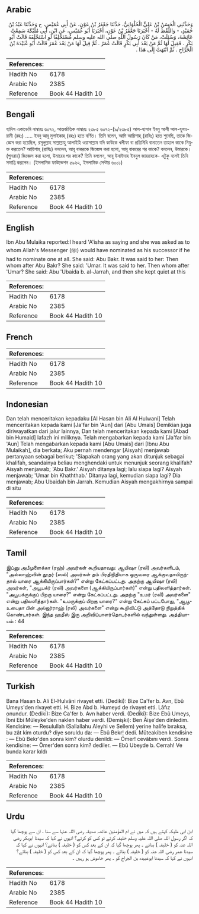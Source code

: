 ## Arabic


<div dir="rtl" lang="ar" style={{fontSize:'larger',backgroundColor:'#f8f9fa',padding:20}}>
وَحَدَّثَنِي الْحَسَنُ بْنُ عَلِيٍّ الْحُلْوَانِيُّ، حَدَّثَنَا جَعْفَرُ بْنُ عَوْنٍ، عَنْ أَبِي عُمَيْسٍ، ح وَحَدَّثَنَا عَبْدُ بْنُ حُمَيْدٍ، - وَاللَّفْظُ لَهُ - أَخْبَرَنَا جَعْفَرُ بْنُ عَوْنٍ، أَخْبَرَنَا أَبُو عُمَيْسٍ، عَنِ ابْنِ، أَبِي مُلَيْكَةَ سَمِعْتُ عَائِشَةَ، وَسُئِلَتْ، مَنْ كَانَ رَسُولُ اللَّهِ صلى الله عليه وسلم مُسْتَخْلِفًا لَوِ اسْتَخْلَفَهُ قَالَتْ أَبُو بَكْرٍ ‏.‏ فَقِيلَ لَهَا ثُمَّ مَنْ بَعْدَ أَبِي بَكْرٍ قَالَتْ عُمَرُ ‏.‏ ثُمَّ قِيلَ لَهَا مَنْ بَعْدَ عُمَرَ قَالَتْ أَبُو عُبَيْدَةَ بْنُ الْجَرَّاحِ ‏.‏ ثُمَّ انْتَهَتْ إِلَى هَذَا ‏.‏
</div>
<div style={{backgroundColor:'#f8f9fa',padding:20, marginBottom: 10}}><table> <thead> <tr> <th>References:</th> <th></th> </tr> </thead> <tbody><tr><td>Hadith No</td><td>6178</td></tr><tr><td>Arabic No</td><td>2385</td></tr><tr><td>Reference</td><td>Book 44 Hadith 10</td></tr></tbody></table></div>

## Bengali


<div dir="ltr" lang="bn" style={{fontSize:'larger',backgroundColor:'#f8f9fa',padding:20}}>
হাদিস একাডেমি নাম্বারঃ ৬০৭২, আন্তর্জাতিক নাম্বারঃ ২৩৮৫ ৬০৭২-(৯/২৩৮৫) আল-হাসান ইবনু আলী আল-হুলওয়ানী (রহঃ) ..... ইবনু আবূ মুলাইকাহ্ (রহঃ) হতে বর্ণিত। তিনি বলেন, আমি আয়িশাহ্ (রাযিঃ) হতে শুনেছি, তাকে জিজ্ঞেস করা হয়েছিল, রসূলুল্লাহ সাল্লাল্লাহু আলাইহি ওয়াসাল্লাম যদি কাউকে খলীফা বা প্রতিনিধি বানাতেন তাহলে কাকে নিযুক্ত করতেন? আয়িশাহ্ (রাযিঃ) বললেন, আবূ বাকরকে জিজ্ঞেস করা হলো, আবূ বাকরের পর কাকে? বললেন, উমারকে। (পুনরায়) জিজ্ঞেস করা হলো, উমারের পর কাকে? তিনি বললেন, আবূ উবাইদাহ ইবনুল জাররাহকে- এটুকু বলেই তিনি সমাপ্তি করলেন। (ইসলামিক ফাউন্ডেশন ৫৯৬২, ইসলামিক সেন্টার ৬০০১)
</div>
<div style={{backgroundColor:'#f8f9fa',padding:20, marginBottom: 10}}><table> <thead> <tr> <th>References:</th> <th></th> </tr> </thead> <tbody><tr><td>Hadith No</td><td>6178</td></tr><tr><td>Arabic No</td><td>2385</td></tr><tr><td>Reference</td><td>Book 44 Hadith 10</td></tr></tbody></table></div>

## English


<div dir="ltr" lang="en" style={{fontSize:'larger',backgroundColor:'#f8f9fa',padding:20}}>
Ibn Abu Mulaika reported:I heard 'A'isha as saying and she was asked as to whom Allah's Messenger (ﷺ) would have nominated as his successor if he had to nominate one at all. She said: Abu Bakr. It was said to her: Then whom after Abu Bakr? She said: 'Umar. It was said to her. Then whom after 'Umar? She said: Abu 'Ubaida b. al-Jarrah, and then she kept quiet at this
</div>
<div style={{backgroundColor:'#f8f9fa',padding:20, marginBottom: 10}}><table> <thead> <tr> <th>References:</th> <th></th> </tr> </thead> <tbody><tr><td>Hadith No</td><td>6178</td></tr><tr><td>Arabic No</td><td>2385</td></tr><tr><td>Reference</td><td>Book 44 Hadith 10</td></tr></tbody></table></div>

## French


<div dir="ltr" lang="fr" style={{fontSize:'larger',backgroundColor:'#f8f9fa',padding:20}}>

</div>
<div style={{backgroundColor:'#f8f9fa',padding:20, marginBottom: 10}}><table> <thead> <tr> <th>References:</th> <th></th> </tr> </thead> <tbody><tr><td>Hadith No</td><td>6178</td></tr><tr><td>Arabic No</td><td>2385</td></tr><tr><td>Reference</td><td>Book 44 Hadith 10</td></tr></tbody></table></div>

## Indonesian


<div dir="ltr" lang="id" style={{fontSize:'larger',backgroundColor:'#f8f9fa',padding:20}}>
Dan telah menceritakan kepadaku [Al Hasan bin Ali Al Hulwani] Telah menceritakan kepada kami [Ja'far bin 'Aun] dari [Abu Umais] Demikian juga diriwayatkan dari jalur lainnya, Dan telah menceritakan kepada kami [Abad bin Humaid] lafazh ini miliknya. Telah mengabarkan kepada kami [Ja'far bin 'Aun] Telah mengabarkan kepada kami [Abu Umais] dari [Ibnu Abu Mulaikah], dia berkata; Aku pernah mendengar [Aisyah] menjawab pertanyaan sebagai berikut; 'Siapakah orang yang akan ditunjuk sebagai khalifah, seandainya beliau menghendaki untuk menunjuk seorang khalifah? Aisyah menjawab; 'Abu Bakr.' Aisyah ditanya lagi; lalu siapa lagi? Aisyah menjawab; 'Umar bin Khaththab.' Ditanya lagi, kemudian siapa lagi? Dia menjawab; Abu Ubaidah bin Jarrah. Kemudian Aisyah mengakhirnya sampai di situ
</div>
<div style={{backgroundColor:'#f8f9fa',padding:20, marginBottom: 10}}><table> <thead> <tr> <th>References:</th> <th></th> </tr> </thead> <tbody><tr><td>Hadith No</td><td>6178</td></tr><tr><td>Arabic No</td><td>2385</td></tr><tr><td>Reference</td><td>Book 44 Hadith 10</td></tr></tbody></table></div>

## Tamil


<div dir="ltr" lang="ta" style={{fontSize:'larger',backgroundColor:'#f8f9fa',padding:20}}>
இப்னு அபீமுளைக்கா (ரஹ்) அவர்கள் கூறியதாவது: ஆயிஷா (ரலி) அவர்களிடம், "அல்லாஹ்வின் தூதர் (ஸல்) அவர்கள் தம் பிரதிநிதியாக ஒருவரை ஆக்குவதாயிருந்தால் யாரை ஆக்கியிருப்பார்கள்?" என்று கேட்கப்பட்டது. அதற்கு ஆயிஷா (ரலி) அவர்கள், "அபூபக்ர் (ரலி) அவர்களை (ஆக்கியிருப்பார்கள்)" என்று பதிலளித்தார்கள். "அபூபக்ருக்குப் பிறகு யாரை?" என்று கேட்கப்பட்டது. அதற்கு "உமர் (ரலி) அவர்களை" என்று பதிலளித்தார்கள். "உமருக்குப் பிறகு யாரை?" என்று கேட்கப் பட்டபோது, "ஆபூஉபைதா பின் அல்ஜர்ராஹ் (ரலி) அவர்களை" என்று கூறிவிட்டு அத்தோடு நிறுத்திக் கொண்டார்கள். இந்த ஹதீஸ் இரு அறிவிப்பாளர்தொடர்களில் வந்துள்ளது. அத்தியாயம் : 44
</div>
<div style={{backgroundColor:'#f8f9fa',padding:20, marginBottom: 10}}><table> <thead> <tr> <th>References:</th> <th></th> </tr> </thead> <tbody><tr><td>Hadith No</td><td>6178</td></tr><tr><td>Arabic No</td><td>2385</td></tr><tr><td>Reference</td><td>Book 44 Hadith 10</td></tr></tbody></table></div>

## Turkish


<div dir="ltr" lang="tr" style={{fontSize:'larger',backgroundColor:'#f8f9fa',padding:20}}>
Bana Hasan b. Ali El-Hulvâni rivayet etti. (Dediki): Bize Ca'fer b. Avn, Ebû Umeys'den rivayet etti. H. Bize Abd b. Humeyd de rivayet etti. Lâfız onundur. (Dediki): Bize Ca'fer b. Avn haber verdi. (Dediki): Bize Ebû Umeys, İbni Ebi Müleyke'den naklen haber verdi. (Demişki): Ben Âişe'den dinledim. Kendisine: — Resulullah (Sallallahu Aleyhi ve Sellem) yerine halife bıraksa, bu zât kim oturdu? diye soruldu da: — Ebû Bekr! dedi. Müteakiben kendisine : — Ebû Bekr'den sonra kim? olurdu denildi: — Ömer! cevâbını verdi. Sonra kendisine: — Ömer'den sonra kim? dediler. — Ebû Ubeyde b. Cerrah! Ve bunda karar kıldı
</div>
<div style={{backgroundColor:'#f8f9fa',padding:20, marginBottom: 10}}><table> <thead> <tr> <th>References:</th> <th></th> </tr> </thead> <tbody><tr><td>Hadith No</td><td>6178</td></tr><tr><td>Arabic No</td><td>2385</td></tr><tr><td>Reference</td><td>Book 44 Hadith 10</td></tr></tbody></table></div>

## Urdu


<div dir="rtl" lang="ur" style={{fontSize:'larger',backgroundColor:'#f8f9fa',padding:20}}>
ابن ابی ملیکہ کہتے ہیں کہ میں نے ام المؤمنین عائشہ صدیقہ رضی اللہ عنہا سے سنا ، ان سے پوچھا گیا کہ اگر رسول اللہ صلی اللہ علیہ وسلم خلیفہ کرتے تو کس کو کرتے؟ انہوں نے کہا کہ سیدنا ابوبکر رضی اللہ عنہ کو ( خلیفہ ) بناتے ۔ پھر پوچھا گیا کہ ان کے بعد کس کو ( خلیفہ ) بناتے؟ انہوں نے کہا کہ سیدنا عمر رضی اللہ عنہ کو ( خلیفہ ) بناتے ۔ پھر پوچھا گیا کہ ان کے بعد کس کو ( خلیفہ ) بناتے؟ انہوں نے کہا کہ سیدنا ابوعبیدہ بن الجراح کو ۔ پھر خاموش ہو رہیں ۔
</div>
<div style={{backgroundColor:'#f8f9fa',padding:20, marginBottom: 10}}><table> <thead> <tr> <th>References:</th> <th></th> </tr> </thead> <tbody><tr><td>Hadith No</td><td>6178</td></tr><tr><td>Arabic No</td><td>2385</td></tr><tr><td>Reference</td><td>Book 44 Hadith 10</td></tr></tbody></table></div>